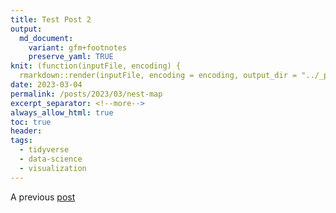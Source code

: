 ```yaml
---
title: Test Post 2
output:
  md_document:
    variant: gfm+footnotes
    preserve_yaml: TRUE
knit: (function(inputFile, encoding) {
  rmarkdown::render(inputFile, encoding = encoding, output_dir = "../_posts") })
date: 2023-03-04
permalink: /posts/2023/03/nest-map
excerpt_separator: <!--more-->
always_allow_html: true
toc: true
header:
tags:
  - tidyverse
  - data-science
  - visualization
---
```


A previous [post](/posts/2024-12-29-test_post)
